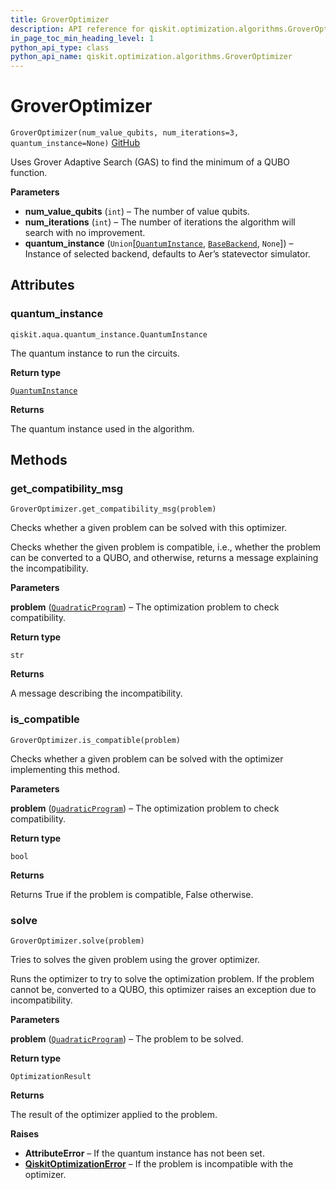 ```yaml
---
title: GroverOptimizer
description: API reference for qiskit.optimization.algorithms.GroverOptimizer
in_page_toc_min_heading_level: 1
python_api_type: class
python_api_name: qiskit.optimization.algorithms.GroverOptimizer
---
```


# GroverOptimizer

<span id="qiskit.optimization.algorithms.GroverOptimizer" />

`GroverOptimizer(num_value_qubits, num_iterations=3, quantum_instance=None)` [GitHub](https://github.com/qiskit-community/qiskit-aqua/tree/stable/0.7/qiskit/optimization/algorithms/grover_optimizer.py "view source code")

Uses Grover Adaptive Search (GAS) to find the minimum of a QUBO function.

**Parameters**

*   **num\_value\_qubits** (`int`) – The number of value qubits.
*   **num\_iterations** (`int`) – The number of iterations the algorithm will search with no improvement.
*   **quantum\_instance** (`Union`\[[`QuantumInstance`](qiskit.aqua.QuantumInstance "qiskit.aqua.quantum_instance.QuantumInstance"), [`BaseBackend`](qiskit.providers.BaseBackend "qiskit.providers.basebackend.BaseBackend"), `None`]) – Instance of selected backend, defaults to Aer’s statevector simulator.

## Attributes

### quantum\_instance

<span id="qiskit.optimization.algorithms.GroverOptimizer.quantum_instance" />

`qiskit.aqua.quantum_instance.QuantumInstance`

The quantum instance to run the circuits.

**Return type**

[`QuantumInstance`](qiskit.aqua.QuantumInstance "qiskit.aqua.quantum_instance.QuantumInstance")

**Returns**

The quantum instance used in the algorithm.

## Methods

### get\_compatibility\_msg

<span id="qiskit.optimization.algorithms.GroverOptimizer.get_compatibility_msg" />

`GroverOptimizer.get_compatibility_msg(problem)`

Checks whether a given problem can be solved with this optimizer.

Checks whether the given problem is compatible, i.e., whether the problem can be converted to a QUBO, and otherwise, returns a message explaining the incompatibility.

**Parameters**

**problem** ([`QuadraticProgram`](qiskit.optimization.problems.QuadraticProgram "qiskit.optimization.problems.quadratic_program.QuadraticProgram")) – The optimization problem to check compatibility.

**Return type**

`str`

**Returns**

A message describing the incompatibility.

### is\_compatible

<span id="qiskit.optimization.algorithms.GroverOptimizer.is_compatible" />

`GroverOptimizer.is_compatible(problem)`

Checks whether a given problem can be solved with the optimizer implementing this method.

**Parameters**

**problem** ([`QuadraticProgram`](qiskit.optimization.problems.QuadraticProgram "qiskit.optimization.problems.quadratic_program.QuadraticProgram")) – The optimization problem to check compatibility.

**Return type**

`bool`

**Returns**

Returns True if the problem is compatible, False otherwise.

### solve

<span id="qiskit.optimization.algorithms.GroverOptimizer.solve" />

`GroverOptimizer.solve(problem)`

Tries to solves the given problem using the grover optimizer.

Runs the optimizer to try to solve the optimization problem. If the problem cannot be, converted to a QUBO, this optimizer raises an exception due to incompatibility.

**Parameters**

**problem** ([`QuadraticProgram`](qiskit.optimization.problems.QuadraticProgram "qiskit.optimization.problems.quadratic_program.QuadraticProgram")) – The problem to be solved.

**Return type**

`OptimizationResult`

**Returns**

The result of the optimizer applied to the problem.

**Raises**

*   **AttributeError** – If the quantum instance has not been set.
*   [**QiskitOptimizationError**](qiskit.optimization.QiskitOptimizationError "qiskit.optimization.QiskitOptimizationError") – If the problem is incompatible with the optimizer.


